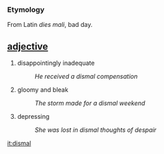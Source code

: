 === Etymology ===
From Latin ''dies mali'', bad day.

== [[adjective]] ==
# disappointingly inadequate
#:''He received a dismal compensation''
# gloomy and bleak
#:''The storm made for a dismal weekend''
# depressing
#:''She was lost in dismal thoughts of despair''

[[it:dismal]]